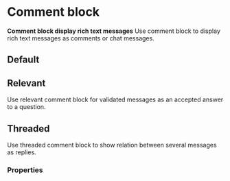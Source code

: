 # Comment block <ReactStabilityFlag status="unstable" />

**Comment block display rich text messages**
Use comment block to display rich text messages as comments or chat messages.

## Default

<DemoBlock demo="default" withThemeSwitcher />

## Relevant

Use relevant comment block for validated messages as an accepted answer to a question.

<DemoBlock demo="relevant" withThemeSwitcher />

## Threaded

Use threaded comment block to show relation between several messages as replies.

<DemoBlock demo="threaded" withThemeSwitcher />

### Properties

<PropTable component="CommentBlock" />
